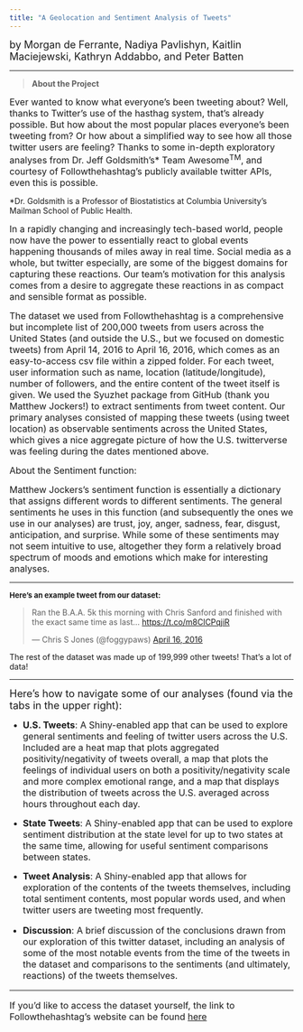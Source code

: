 ```yaml
---
title: "A Geolocation and Sentiment Analysis of Tweets"
---
```

<font size="4">by Morgan de Ferrante, Nadiya Pavlishyn, Kaitlin Maciejewski, Kathryn Addabbo, and Peter Batten </font>

***
> **About the Project**

<font size="3">Ever wanted to know what everyone’s been tweeting about? Well, thanks to Twitter’s use of the hasthag system, that’s already possible. But how about the most popular places everyone’s been tweeting from? Or how about a simplified way to see how all those twitter users are feeling? Thanks to some in-depth exploratory analyses from Dr. Jeff Goldsmith’s* Team Awesome^TM^,  and courtesy of Followthehashtag’s publicly available twitter APIs, even this is possible. </font>

*Dr. Goldsmith is a Professor of Biostatistics at Columbia University's Mailman School of Public Health.


<font size="3">In a rapidly changing and increasingly tech-based world, people now have the power to essentially react to global events happening thousands of miles away in real time. Social media as a whole, but twitter especially, are some of the biggest domains for capturing these reactions. Our team’s motivation for this analysis comes from a desire to aggregate these reactions in as compact and sensible format as possible. </font> 

<font size="3">The dataset we used from Followthehashtag is a comprehensive but incomplete list of 200,000 tweets from users across the United States (and outside the U.S., but we focused on domestic tweets) from April 14, 2016 to April 16, 2016, which comes as an easy-to-access csv file within a zipped folder. For each tweet, user information such as name, location (latitude/longitude), number of followers, and the entire content of the tweet itself is given. We used the Syuzhet package from GitHub (thank you Matthew Jockers!) to extract sentiments from tweet content. Our primary analyses consisted of mapping these tweets (using tweet location) as observable sentiments across the United States, which gives a nice aggregate picture of how the U.S. twitterverse was feeling during the dates mentioned above. </font>

<font size="3">About the Sentiment function:

Matthew Jockers’s sentiment function is essentially a dictionary that assigns different words to different sentiments. The general sentiments he uses in this function (and subsequently the ones we use in our analyses) are trust, joy, anger, sadness, fear, disgust, anticipation, and surprise. While some of these sentiments may not seem intuitive to use, altogether they form a relatively broad spectrum of moods and emotions which make for interesting analyses. </font>


***

<font size="2"> __Here's an example tweet from our dataset:__ </font>

<blockquote class="twitter-tweet" data-lang="en"><p lang="en" dir="ltr">Ran the B.A.A. 5k this morning with Chris Sanford and finished with the exact same time as last… <a href="https://t.co/m8ClCPqjiR">https://t.co/m8ClCPqjiR</a></p>&mdash; Chris S Jones (@foggypaws) <a href="https://twitter.com/foggypaws/status/721318386290991104?ref_src=twsrc%5Etfw">April 16, 2016</a></blockquote>
<script async src="https://platform.twitter.com/widgets.js" charset="utf-8"></script>


The rest of the dataset was made up of 199,999 other tweets! That's a lot of data!

***

<font size="4"> Here's how to navigate some of our analyses (found via the tabs in the upper right): </font>

* <font size="3"> **U.S. Tweets**: A Shiny-enabled app that can be used to explore general sentiments and feeling of twitter users across the U.S. Included are a heat map that plots aggregated positivity/negativity of tweets overall, a map that plots the feelings of individual users on both a positivity/negativity scale and more complex emotional range, and a map that displays the distribution of tweets across the U.S. averaged across hours throughout each day. </font>

* <font size="3"> **State Tweets**: A Shiny-enabled app that can be used to explore sentiment distribution at the state level for up to two states at the same time, allowing for useful sentiment comparisons between states. </font>

* <font size="3"> **Tweet Analysis**: A Shiny-enabled app that allows for exploration of the contents of the tweets themselves, including total sentiment contents, most popular words used, and when twitter users are tweeting most frequently.

* <font size="3"> **Discussion**: A brief discussion of the conclusions drawn from our exploration of this twitter dataset, including an analysis of some of the most notable events from the time of the tweets in the dataset and comparisons to the sentiments (and ultimately, reactions) of the tweets themselves. </font>

***

If you'd like to access the dataset yourself, the link to Followthehashtag's website can be found [here](http://www.followthehashtag.com/datasets/free-twitter-dataset-usa-200000-free-usa-tweets/)